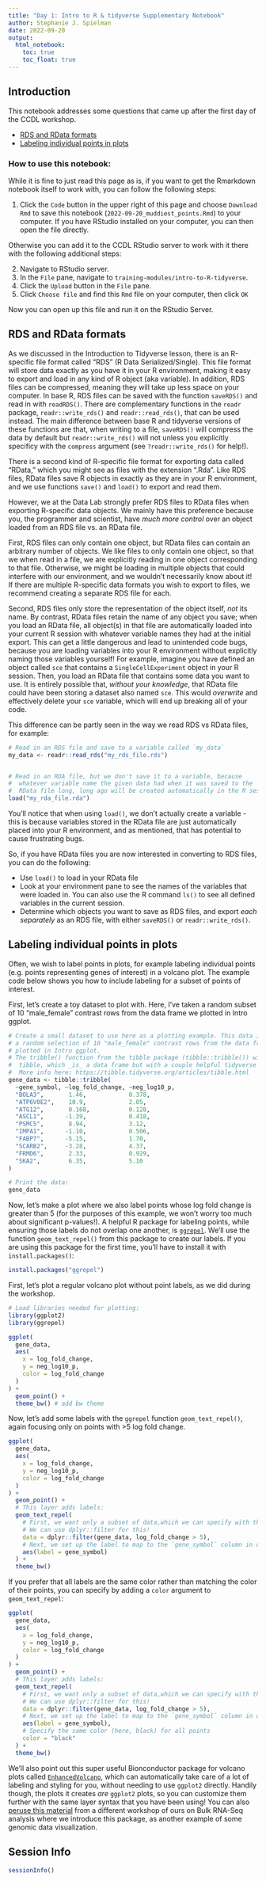 ```yaml
---
title: "Day 1: Intro to R & tidyverse Supplementary Notebook"
author: Stephanie J. Spielman
date: 2022-09-20
output:   
  html_notebook: 
    toc: true
    toc_float: true
---
```



## Introduction

This notebook addresses some questions that came up after the first day of the CCDL workshop.

- [RDS and RData formats](#rds-and-rdata-formats)
- [Labeling individual points in plots](#labeling-individual-points-in-plots)

### How to use this notebook: 

While it is fine to just read this page as is, if you want to get the Rmarkdown notebook itself to work with, you can follow the following steps:

1. Click the `Code` button in the upper right of this page and choose `Download Rmd` to save this notebook (`2022-09-20_muddiest_points.Rmd`) to your computer.
If you have RStudio installed on your computer, you can then open the file directly.

Otherwise you can add it to the CCDL RStudio server to work with it there with the following additional steps:

2. Navigate to RStudio server.  
3. In the `File` pane, navigate to `training-modules/intro-to-R-tidyverse`.     
4. Click the `Upload` button in the `File` pane.   
5. Click `Choose file` and find this `Rmd` file on your computer, then click `OK`  

Now you can open up this file and run it on the RStudio Server. 


## RDS and RData formats

As we discussed in the Introduction to Tidyverse lesson, there is an R-specific file format called "RDS"  (R Data Serialized/Single). 
This file format will store data exactly as you have it in your R environment, making it easy to export and load in any kind of R object (aka variable). 
In addition, RDS files can be compressed, meaning they will take up less space on your computer.
In base R, RDS files can be saved with the function `saveRDS()` and read in with `readRDS()`.
There are complementary functions in the `readr` package, `readr::write_rds()` and `readr::read_rds()`, that can be used instead.
The main difference between base R and tidyverse versions of these functions are that, when writing to a file, `saveRDS()` will compress the data by default but `readr::write_rds()` will not unless you explicitly specificy with the `compress` argument (see `?readr::write_rds()` for help!).

There is a second kind of R-specific file format for exporting data called "RData," which you might see as files with the extension ".Rda". 
Like RDS files, RData files save R objects in exactly as they are in your R environment, and we use functions `save()` and `load()` to export and read them. 


However, we at the Data Lab strongly prefer RDS files to RData files when exporting R-specific data objects. 
We mainly have this preference because you, the programmer and scientist, have _much more control_ over an object loaded from an RDS file vs. an RData file.

First, RDS files can only contain one object, but RData files can contain an arbitrary number of objects.
We like files to only contain one object, so that we when read in a file, we are explicitly reading in one object corresponding to that file. 
Otherwise, we might be loading in multiple objects that could interfere with our environment, and we wouldn't necessarily know about it!
If there are multiple R-specific data formats you wish to export to files, we recommend creating a separate RDS file for each.

Second, RDS files only store the representation of the object itself, _not_ its name. 
By contrast, RData files retain the name of any object you save; when you load an RData file, all object(s) in that file are automatically loaded into your current R session with whatever variable names they had at the initial export.
This can get a little dangerous and lead to unintended code bugs, because you are loading variables into your R environment without explicitly naming those variables yourself! 
For example, imagine you have defined an object called `sce` that contains a `SingleCellExperiment` object in your R session.
Then, you load an RData file that contains some data you want to use.
It is entirely possible that, _without your knowledge_, that RData file could have been storing a dataset also named `sce`. 
This would _overwrite_ and effectively delete your `sce` variable, which will end up breaking all of your code.

This difference can be partly seen in the way we read RDS vs RData files, for example:

```r
# Read in an RDS file and save to a variable called `my_data`
my_data <- readr::read_rds("my_rds_file.rds")


# Read in an RDA file, but we don't save it to a variable, because
#  whatever variable name the given data had when it was saved to the 
#  RData file long, long ago will be created automatically in the R session
load("my_rda_file.rda")
```

You'll notice that when using `load()`, we don't actually create a variable - this is because variables stored in the RData file are just automatically placed into your R environment, and as mentioned, that has potential to cause frustrating bugs.


So, if you have RData files you are now interested in converting to RDS files, you can do the following:

- Use `load()` to load in your RData file
- Look at your environment pane to see the names of the variables that were loaded in. 
 You can also use the R command `ls()` to see all defined variables in the current session.
- Determine which objects you want to save as RDS files, and export _each separately_ as an RDS file, with either `saveRDS()` or `readr::write_rds()`.



## Labeling individual points in plots

Often, we wish to label points in plots, for example labeling individual points (e.g. points representing genes of interest) in a volcano plot. 
The example code below shows you how to include labeling for a subset of points of interest.

First, let's create a toy dataset to plot with.
Here, I've taken a random subset of 10 "male_female" contrast rows from the data frame we plotted in Intro ggplot.


```r
# Create a small dataset to use here as a plotting example. This data is actually
# a random selection of 10 "male_female" contrast rows from the data frame we 
# plotted in Intro ggplot.
# The tribble() function from the tibble package (tibble::tribble()) will create a
#  tibble, which _is_ a data frame but with a couple helpful tidyverse features
#  More info here: https://tibble.tidyverse.org/articles/tibble.html
gene_data <- tibble::tribble(
  ~gene_symbol, ~log_fold_change, ~neg_log10_p,
  "BOLA3",       1.46,            0.378,
  "ATP6V0E2",    10.9,            2.05, 
  "ATG12",       0.168,           0.128,
  "ASCL1",      -1.39,            0.418,
  "PSMC5",       8.94,            3.12, 
  "IMPA1",      -1.10,            0.506,
  "FABP7",      -5.15,            1.70, 
  "SCARB2",     -3.28,            4.37, 
  "FRMD6",       2.33,            0.929,
  "SKA2",        6.35,            5.10 
)

# Print the data:
gene_data
```



Now, let's make a plot where we also label points whose log fold change is greater than 5 (for the purposes of this example, we won't worry too much about significant p-values!).
A helpful R package for labeling points, while ensuring those labels do not overlap one another, is [`ggrepel`](https://ggrepel.slowkow.com/). 
We'll use the function `geom_text_repel()` from this package to create our labels.
If you are using this package for the first time, you'll have to install it with `install.packages()`:
```r
install.packages("ggrepel")
```


First, let's plot a regular volcano plot without point labels, as we did during the workshop.

```r
# Load libraries needed for plotting:
library(ggplot2)
library(ggrepel)

ggplot(
  gene_data, 
  aes(
    x = log_fold_change,
    y = neg_log10_p,
    color = log_fold_change
  )
) + 
  geom_point() + 
  theme_bw() # add bw theme
```

Now, let's add some labels with the `ggrepel` function `geom_text_repel()`, again focusing only on points with >5 log fold change.


```r
ggplot(
  gene_data, 
  aes(
    x = log_fold_change,
    y = neg_log10_p,
    color = log_fold_change
  )
) + 
  geom_point() +
  # This layer adds labels:
  geom_text_repel(
    # First, we want only a subset of data,which we can specify with the `data` argument. 
    # We can use dplyr::filter for this!
    data = dplyr::filter(gene_data, log_fold_change > 5),
    # Next, we set up the label to map to the `gene_symbol` column in our data
    aes(label = gene_symbol)
  ) + 
  theme_bw() 
```

If you prefer that all labels are the same color rather than matching the color of their points, you can specify by adding a `color` argument to `geom_text_repel`:


```r
ggplot(
  gene_data, 
  aes(
    x = log_fold_change,
    y = neg_log10_p,
    color = log_fold_change
  )
) + 
  geom_point() +
  # This layer adds labels:
  geom_text_repel(
    # First, we want only a subset of data,which we can specify with the `data` argument. 
    # We can use dplyr::filter for this!
    data = dplyr::filter(gene_data, log_fold_change > 5),
    # Next, we set up the label to map to the `gene_symbol` column in our data
    aes(label = gene_symbol),
    # Specify the same color (here, black) for all points
    color = "black"
  ) + 
  theme_bw() 
```


We'll also point out this super useful Bionconductor package for volcano plots called [`EnhancedVolcano`](https://bioconductor.org/packages/release/bioc/vignettes/EnhancedVolcano/inst/doc/EnhancedVolcano.html), which can automatically take care of a lot of labeling and styling for you, without needing to use `ggplot2` directly.
Handily though, the plots it creates _are_ `ggplot2` plots, so you can customize them further with the same layer syntax that you have been using!
You can also [peruse this material](https://github.com/AlexsLemonade/training-modules/blob/fa3abe50c17ca369b352ae22e2367096a51fef5f/RNA-seq/05-nb_cell_line_DESeq2.Rmd) from a different workshop of ours on Bulk RNA-Seq analysis where we introduce this package, as another example of some genomic data visualization.


## Session Info

```r
sessionInfo()
```





